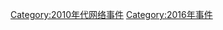 {{year by category
|m=2
|c=0
|d=1
|y=6
|cat=网络事件
|sortkey=网络事件
|subcat=2016年事件
}}
[[Category:2010年代网络事件|Category:2010年代网络事件]]
[[Category:2016年事件|Category:2016年事件]]